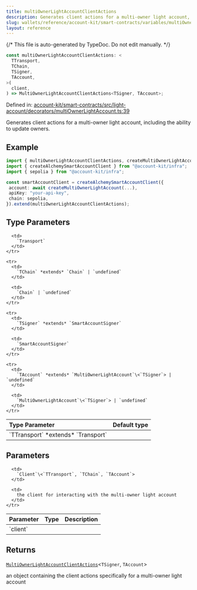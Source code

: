 ```yaml
---
title: multiOwnerLightAccountClientActions
description: Generates client actions for a multi-owner light account, including the ability to update owners.
slug: wallets/reference/account-kit/smart-contracts/variables/multiOwnerLightAccountClientActions
layout: reference
---
```


{/* This file is auto-generated by TypeDoc. Do not edit manually. */}

```ts
const multiOwnerLightAccountClientActions: <
  TTransport,
  TChain,
  TSigner,
  TAccount,
>(
  client,
) => MultiOwnerLightAccountClientActions<TSigner, TAccount>;
```

Defined in: [account-kit/smart-contracts/src/light-account/decorators/multiOwnerLightAccount.ts:39](https://github.com/alchemyplatform/aa-sdk/blob/17aad1f572375d42a06c7e3238078a88a435d459/account-kit/smart-contracts/src/light-account/decorators/multiOwnerLightAccount.ts#L39)

Generates client actions for a multi-owner light account, including the ability to update owners.

## Example

```ts
import { multiOwnerLightAccountClientActions, createMultiOwnerLightAccount } from "@account-kit/smart-contracts";
import { createAlchemySmartAccountClient } from "@account-kit/infra";
import { sepolia } from "@account-kit/infra";

const smartAccountClient = createAlchemySmartAccountClient({
 account: await createMultiOwnerLightAccount(...),
 apiKey: "your-api-key",
 chain: sepolia,
}).extend(multiOwnerLightAccountClientActions);
```

## Type Parameters

<table>
  <thead>
    <tr>
      <th align="left">Type Parameter</th>
      <th align="left">Default type</th>
    </tr>
  </thead>

  <tbody>
    <tr>
      <td>
        `TTransport` *extends* `Transport`
      </td>

      <td>
        `Transport`
      </td>
    </tr>

    <tr>
      <td>
        `TChain` *extends* `Chain` | `undefined`
      </td>

      <td>
        `Chain` | `undefined`
      </td>
    </tr>

    <tr>
      <td>
        `TSigner` *extends* `SmartAccountSigner`
      </td>

      <td>
        `SmartAccountSigner`
      </td>
    </tr>

    <tr>
      <td>
        `TAccount` *extends* `MultiOwnerLightAccount`\<`TSigner`> | `undefined`
      </td>

      <td>
        `MultiOwnerLightAccount`\<`TSigner`> | `undefined`
      </td>
    </tr>

  </tbody>
</table>

## Parameters

<table>
  <thead>
    <tr>
      <th align="left">Parameter</th>
      <th align="left">Type</th>
      <th align="left">Description</th>
    </tr>
  </thead>

  <tbody>
    <tr>
      <td>
        `client`
      </td>

      <td>
        `Client`\<`TTransport`, `TChain`, `TAccount`>
      </td>

      <td>
        the client for interacting with the multi-owner light account
      </td>
    </tr>

  </tbody>
</table>

## Returns

[`MultiOwnerLightAccountClientActions`](../type-aliases/MultiOwnerLightAccountClientActions.mdx)\<`TSigner`, `TAccount`>

an object containing the client actions specifically for a multi-owner light account
